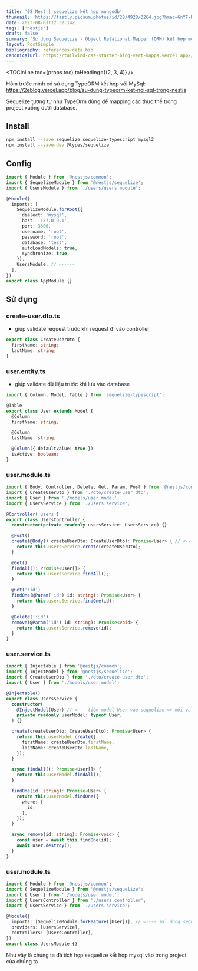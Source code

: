 ```yaml
---
title: '08 Nest | sequelize kết hợp mongodb'
thumnail: 'https://fastly.picsum.photos/id/28/4928/3264.jpg?hmac=GnYF-RnBUg44PFfU5pcw_Qs0ReOyStdnZ8MtQWJqTfA'
date: 2023-08-01T12:32:14Z
tags: ['nestjs']
draft: false
summary: 'Sử dụng Sequelize - Object Relational Mapper (ORM) kết hợp mongodb để tạo đối tượng User'
layout: PostSimple
bibliography: references-data.bib
canonicalUrl: https://tailwind-css-starter-blog-vert-kappa.vercel.app//blog/new-features-in-v1/
---
```


<TOCInline toc={props.toc} toHeading={(2, 3, 4)} />

Hôm trước mình có sử dụng TypeORM kết hợp với MySql: https://2eblog.vercel.app/blog/su-dung-typeorm-ket-noi-sql-trong-nestjs

Sequelize tương tự như TypeOrm dùng để mapping các thực thể trong project xuống dưới database.

## Install

```BASH
npm install --save sequelize sequelize-typescript mysql2
npm install --save-dev @types/sequelize
```

## Config

```TYPESCRIPT
import { Module } from '@nestjs/common';
import { SequelizeModule } from '@nestjs/sequelize';
import { UsersModule } from './users/users.module';

@Module({
  imports: [
    SequelizeModule.forRoot({
      dialect: 'mysql',
      host: '127.0.0.1',
      port: 3306,
      username: 'root',
      password: 'root',
      database: 'test',
      autoLoadModels: true,
      synchronize: true,
    }),
    UsersModule, // <-----
  ],
})
export class AppModule {}
```

## Sử dụng

### create-user.dto.ts

- giúp validate request trước khi request đi vào controller

```TYPESCRIPT
export class CreateUserDto {
  firstName: string;
  lastName: string;
}
```

### user.entity.ts

- giúp validate dữ liệu trước khi lưu vào database

```TYPESCRIPT
import { Column, Model, Table } from 'sequelize-typescript';

@Table
export class User extends Model {
  @Column
  firstName: string;

  @Column
  lastName: string;

  @Column({ defaultValue: true })
  isActive: boolean;
}
```

### user.module.ts

```TYPESCRIPT
import { Body, Controller, Delete, Get, Param, Post } from '@nestjs/common';
import { CreateUserDto } from './dto/create-user.dto';
import { User } from './models/user.model';
import { UsersService } from './users.service';

@Controller('users')
export class UsersController {
  constructor(private readonly usersService: UsersService) {}

  @Post()
  create(@Body() createUserDto: CreateUserDto): Promise<User> { // <---- DTO được validate chỗ này trước nè nếu chuẩn với DTO thì truyền dữ liệu vào service
    return this.usersService.create(createUserDto);
  }

  @Get()
  findAll(): Promise<User[]> {
    return this.usersService.findAll();
  }

  @Get(':id')
  findOne(@Param('id') id: string): Promise<User> {
    return this.usersService.findOne(id);
  }

  @Delete(':id')
  remove(@Param('id') id: string): Promise<void> {
    return this.usersService.remove(id);
  }
}
```

### user.service.ts

```TYPESCRIPT
import { Injectable } from '@nestjs/common';
import { InjectModel } from '@nestjs/sequelize';
import { CreateUserDto } from './dto/create-user.dto';
import { User } from './models/user.model';

@Injectable()
export class UsersService {
  constructor(
    @InjectModel(User) // <--- tiêm model User vào sequelize => mới validate được
    private readonly userModel: typeof User,
  ) {}

  create(createUserDto: CreateUserDto): Promise<User> {
    return this.userModel.create({
      firstName: createUserDto.firstName,
      lastName: createUserDto.lastName,
    });
  }

  async findAll(): Promise<User[]> {
    return this.userModel.findAll();
  }

  findOne(id: string): Promise<User> {
    return this.userModel.findOne({
      where: {
        id,
      },
    });
  }

  async remove(id: string): Promise<void> {
    const user = await this.findOne(id);
    await user.destroy();
  }
}
```

### user.module.ts

```TYPESCRIPT
import { Module } from '@nestjs/common';
import { SequelizeModule } from '@nestjs/sequelize';
import { User } from './models/user.model';
import { UsersController } from './users.controller';
import { UsersService } from './users.service';

@Module({
  imports: [SequelizeModule.forFeature([User])], // <---- sử dụng sequelize trong User instance
  providers: [UsersService],
  controllers: [UsersController],
})
export class UsersModule {}
```

Như vậy là chúng ta đã tích hợp sequelize kết hợp mysql vào trong project của chúng ta